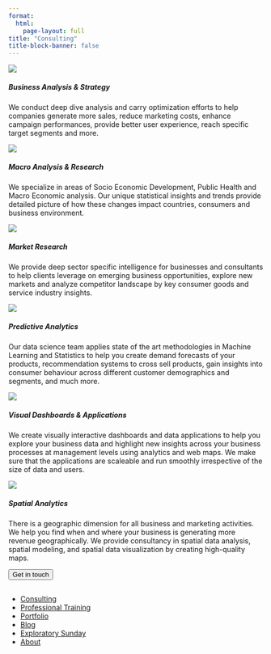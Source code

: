 ```yaml
---
format:
  html:
    page-layout: full
title: "Consulting"
title-block-banner: false
---
```


::: {.consult .grid}
::: {.consulting .g-col-4}
<img src="images/services/business-analysis-strategy.png" class="card-img-top"/>

<h5 class="card-title">

Business Analysis & Strategy

</h5>

<p class="card-text">

We conduct deep dive analysis and carry optimization efforts to help companies generate more sales, reduce marketing costs, enhance campaign performances, provide better user experience, reach specific target segments and more.

</p>
:::

::: {.consulting .g-col-4}
<img src="images/services/Macro-Analysis-Research.png" class="card-img-top"/>

<h5 class="card-title">

Macro Analysis & Research

</h5>

<p class="card-text">

We specialize in areas of Socio Economic Development, Public Health and Macro Economic analysis. Our unique statistical insights and trends provide detailed picture of how these changes impact countries, consumers and business environment.

</p>
:::

::: {.consulting .g-col-4}
<img src="images/services/market-analysis.png" class="card-img-top"/>

<h5 class="card-title">

Market Research

</h5>

<p class="card-text">

We provide deep sector specific intelligence for businesses and consultants to help clients leverage on emerging business opportunities, explore new markets and analyze competitor landscape by key consumer goods and service industry insights.

</p>
:::

::: {.consulting .g-col-4}
<img src="images/services/datascience.png" class="card-img-top"/>

<h5 class="card-title">

Predictive Analytics

</h5>

<p class="card-text">

Our data science team applies state of the art methodologies in Machine Learning and Statistics to help you create demand forecasts of your products, recommendation systems to cross sell products, gain insights into consumer behaviour across different customer demographics and segments, and much more.

</p>
:::

::: {.consulting .g-col-4}
<img src="images/services/visualization&amp;shiny.png" class="card-img-top"/>

<h5 class="card-title">

Visual Dashboards & Applications

</h5>

<p class="card-text">

We create visually interactive dashboards and data applications to help you explore your business data and highlight new insights across your business processes at management levels using analytics and web maps. We make sure that the applications are scaleable and run smoothly irrespective of the size of data and users.

</p>
:::

::: {.consulting .g-col-4}
<img src="images/services/workflow.png" class="card-img-top"/>

<h5 class="card-title">

Spatial Analytics

</h5>

<p class="card-text">

There is a geographic dimension for all business and marketing activities. We help you find when and where your business is generating more revenue geographically. We provide consultancy in spatial data analysis, spatial modeling, and spatial data visualization by creating high-quality maps.

</p>
:::
:::

::: button3
<a href="index.qmd#cont"> <button class="btn btn-outline-primary btn-lg">Get in touch</button> </a>
:::

::: footer
<h2>

</h2>

::: social
<a href="https://www.facebook.com/profile.php?id=100088076201356"><i class="bi bi-facebook"></i></a> <a href="https://twitter.com/StatDevs "><i class="bi bi-twitter"></i></a> <a href="https://www.linkedin.com/company/stat-devs"><i class="bi bi-linkedin"></i></a> <a href="https://github.com/Stat-Devs"><i class="bi bi-github"></i></a>
:::

<ul class="links">

<li><a href="consulting.qmd">Consulting</a></li>

<li><a href="training.qmd">Professional Training</a></li>

<li><a href="portfolio.qmd">Portfolio</a></li>

<li><a href="blog.qmd">Blog</a></li>

<li><a href="exploratory-sunday.qmd">Exploratory Sunday</a></li>

<li><a href="about.qmd">About</a></li>

</ul>
:::
